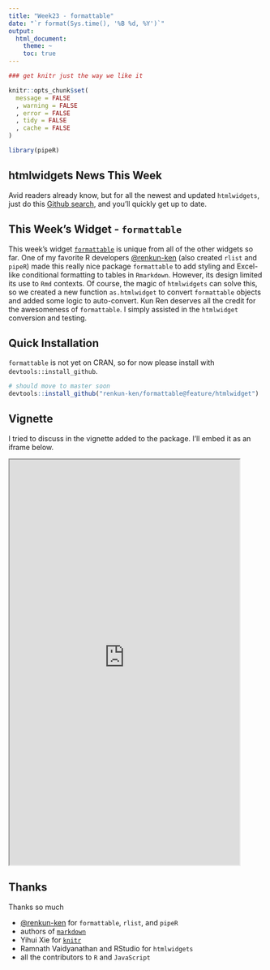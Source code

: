 ```yaml
---
title: "Week23 - formattable"
date: "`r format(Sys.time(), '%B %d, %Y')`"
output:
  html_document:
    theme: ~
    toc: true
---
```


```r
### get knitr just the way we like it

knitr::opts_chunk$set(
  message = FALSE
  , warning = FALSE
  , error = FALSE
  , tidy = FALSE
  , cache = FALSE
)

library(pipeR)

```

## htmlwidgets News This Week

Avid readers already know, but for all the newest and updated `htmlwidgets`, just do this [Github search](https://github.com/search?o=desc&q=htmlwidgets&s=indexed&type=Code), and you'll quickly get up to date.

## This Week's Widget - `formattable`

This week's widget [`formattable`](https://github.com/renkun-ken/formattable) is unique from all of the other widgets so far.  One of my favorite R developers [\@renkun-ken](https://github.com/renkun-ken) (also created `rlist` and `pipeR`) made this really nice package `formattable` to add styling and Excel-like conditional formatting to tables in `Rmarkdown`.  However, its design limited its use to `Rmd` contexts.  Of course, the magic of `htmlwidgets` can solve this, so we created a new function `as.htmlwidget` to convert `formattable` objects and added some logic to auto-convert.  Kun Ren deserves all the credit for the awesomeness of `formattable`.  I simply assisted in the `htmlwidget` conversion and testing.


## Quick Installation

`formattable` is not yet on CRAN, so for now please install with `devtools::install_github`. 

```r
# should move to master soon
devtools::install_github("renkun-ken/formattable@feature/htmlwidget")
```

## Vignette

I tried to discuss in the vignette added to the package.  I'll embed it as an iframe below.

<iframe src = "http://timelyportfolio.github.io/buildingwidgets/week23/formattable_vignette.html" style = "height:800; width:90%;"></iframe>

## Thanks

Thanks so much

- [\@renkun-ken](http://renkun.me) for `formattable`, `rlist`, and `pipeR`
- authors of [`markdown`](http://cran.r-project.org/web/packages/markdown/index.html)
- Yihui Xie for [`knitr`](http://yihui.name/knitr/)
- Ramnath Vaidyanathan and RStudio for `htmlwidgets`
- all the contributors to `R` and `JavaScript`

